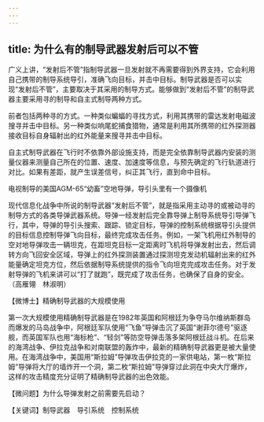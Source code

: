 ```yaml
---
---
---
```

title: 为什么有的制导武器发射后可以不管
---




广义上讲，“发射后不管”指制导武器一旦发射就不再需要得到外界支持，它会利用自己携带的制导系统导引，准确飞向目标，并击中目标。制导武器是否可以实现“发射后不管”，主要取决于其采用的制导方式。能够做到“发射后不管”的制导武器主要采用寻的制导和自主式制导两种方式。

前者包括两种寻的方式。一种类似蝙蝠的寻找方式，利用其携带的雷达发射电磁波搜寻并击中目标。另一种类似响尾蛇捕食猎物，通常是利用其所携带的红外探测器接收目标自身辐射出的红外能量来搜寻并击中目标。

自主式制导武器在飞行时不依靠外部设施支持，而是完全依靠制导武器内安装的测量仪器来测量自己所在的位置、速度、加速度等信息，与预先确定的飞行轨道进行对比。如果有差距，就产生误差信号，纠正其飞行，直到命中目标。

电视制导的美国AGM-65“幼畜”空地导弹，导引头里有一个摄像机



现代信息化战争中所说的制导武器“发射后不管”，就是指采用主动寻的或被动寻的制导方式的各类导弹武器系统。导弹一经发射后完全靠导弹上制导系统导引导弹飞行，其中，导弹的导引头搜索、跟踪、锁定目标，导弹的控制系统根据导引头提供的目标信息控制导弹飞向目标，最终完成攻击任务。例如，一架飞机用红外制导的空对地导弹攻击一辆坦克，在距坦克目标一定距离时飞机将导弹发射出去，然后调转方向飞回安全区域，导弹上的红外探测装置通过探测坦克发动机辐射出来的红外能量确定坦克方位，然后依据制导系统提供的指令飞向坦克完成攻击任务。对于发射导弹的飞机来讲可以“打了就跑”，既完成了攻击任务，也确保了自身的安全。（高雁翎　林淑明）





【微博士】精确制导武器的大规模使用

第一次大规模使用精确制导武器是在1982年英国和阿根廷为争夺马尔维纳斯群岛而爆发的马岛战争中，阿根廷军队使用“飞鱼”导弹击沉了英国“谢菲尔德号”驱逐舰，而英国军队也用“海标枪”、“轻剑”等防空导弹击落多架阿根廷战斗机。在后来的海湾战争、伊拉克战争和对南联盟的轰炸中，最新的精确制导武器更是被大量使用。在海湾战争中，美国用“斯拉姆”导弹攻击伊拉克的一家供电站，第一枚“斯拉姆”导弹将大厅的墙炸开一个洞，第二枚“斯拉姆”导弹穿过此洞在中央大厅爆炸，这样的攻击精度充分证明了精确制导武器的出色效能。

【微问题】为什么导弹发射之前需要先启动？

【关键词】制导武器　导引系统　控制系统